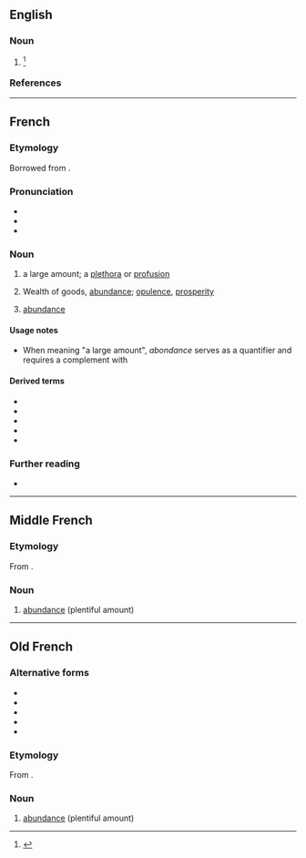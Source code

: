 ==English==

===Noun===
{{en-noun}}

# {{lb|en|card games}} {{alternative form of|en|abundance}}<ref>{{R:SOED5|page=6}}</ref>

===References===
<references/>

----

==French==

===Etymology===
Borrowed from {{bor|fr|la|abundantia}}.

===Pronunciation===
* {{fr-IPA}}
* {{audio|fr|Fr-abondance.ogg|Audio}}
* {{audio|fr|Fr-Paris--abondance.ogg|Audio (Paris)}}

===Noun===
{{fr-noun|f}}

# a large amount; a [[plethora]] or [[profusion]]
#: {{uxi|fr|'''Abondance''' de biens ne nuit pas.|Store is no sore.}}
# Wealth of goods, [[abundance]]; [[opulence]], [[prosperity]]
# {{lb|fr|sciences}} [[abundance]]

====Usage notes====
* When meaning "a large amount", ''abondance'' serves as a quantifier and requires a complement with {{m|fr|de}}

====Derived terms====
* {{l|fr|abondance de biens ne nuit pas}}
* {{l|fr|abondanciste}}
* {{l|fr|corne d'abondance}}
* {{l|fr|en abondance}}
* {{l|fr|grenier d'abondance}}

===Further reading===
* {{R:TLFi}}

----

==Middle French==

===Etymology===
From {{der|frm|la|abundantia}}.

===Noun===
{{frm-noun|f}}

# [[abundance]] (plentiful amount)

----

==Old French==

===Alternative forms===
* {{l|fro|abondanche}}
* {{l|fro|abundance}}
* {{l|fro|habondanche}}
* {{l|fro|habundanche}}
* {{l|fro|habundance}}

===Etymology===
From {{inh|fro|la|abundantia}}.

===Noun===
{{fro-noun|f}}

# [[abundance]] (plentiful amount)